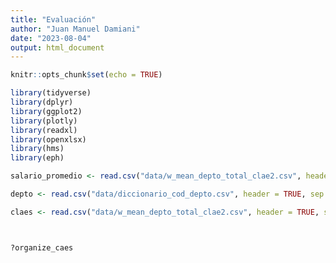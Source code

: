 ```yaml
---
title: "Evaluación"
author: "Juan Manuel Damiani"
date: "2023-08-04"
output: html_document
---
```


```r
knitr::opts_chunk$set(echo = TRUE)
```

```r
library(tidyverse)
library(dplyr)
library(ggplot2)
library(plotly)
library(readxl)
library(openxlsx)
library(hms)
library(eph)

salario_promedio <- read.csv("data/w_mean_depto_total_clae2.csv", header = TRUE, sep = ",", dec = ".") 

depto <- read.csv("data/diccionario_cod_depto.csv", header = TRUE, sep = ",", dec = ".")

claes <- read.csv("data/w_mean_depto_total_clae2.csv", header = TRUE, sep = ",", dec = ".")



?organize_caes

```


